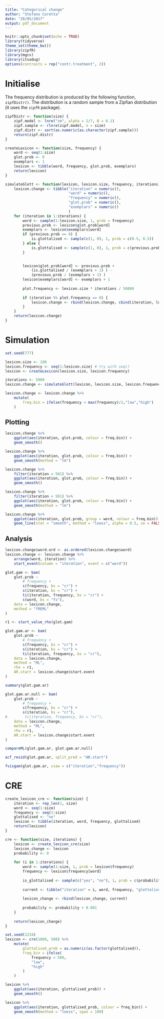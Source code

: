 ```yaml
---
title: "Categorical change"
author: "Stefano Coretta"
date: "28/05/2017"
output: pdf_document
---
```


```r
knitr::opts_chunk$set(echo = TRUE)
library(tidyverse)
theme_set(theme_bw())
library(zipfR)
library(mgcv)
library(itsadug)
options(contrasts = rep("contr.treatment", 2))
```

# Initialise

The frequency distribution is produced by the following function, `zipfDistr()`. The distribution is a random sample from a Zipfian distribution (it uses the `zipfR` package).

```r
zipfDistr <- function(size) {
    zipf.model <- lnre("zm", alpha = 2/7, B = 0.1)
    zipf.sample <- rlnre(zipf.model, n = size)
    zipf.distr <- sort(as.numeric(as.character(zipf.sample)))
    return(zipf.distr)
}
```

```r
createLexicon <- function(size, frequency) {
    word <- seq(1:size)
    glot.prob <- 0
    exemplars <- 1
    lexicon <- tibble(word, frequency, glot.prob, exemplars)
    return(lexicon)
}
```

```r
simulateGlott <- function(lexicon, lexicon.size, frequency, iterations) {
    lexicon.change <- tibble("iteration" = numeric(),
                             "word" = numeric(),
                             "frequency" = numeric(),
                             "glot.prob" = numeric(),
                             "exemplars" = numeric()
                             )
    for (iteration in 1:iterations) {
        word <- sample(1:lexicon.size, 1, prob = frequency)
        previous.prob <- lexicon$glot.prob[word]
        exemplars <- lexicon$exemplars[word]
        if (previous.prob == 0) {
            is.glottalised <- sample(c(1, 0), 1, prob = c(0.5, 0.5))
        } else {
            is.glottalised <- sample(c(1, 0), 1, prob = c(previous.prob, 1-previous.prob))
        }
        

        lexicon$glot.prob[word] <- previous.prob +
            (is.glottalised / (exemplars + 1) ) -
            (previous.prob / (exemplars + 1) )
        lexicon$exemplars[word] <- exemplars + 1
        
        plot.frequency <- lexicon.size * iterations / 50000
        
        if (iteration %% plot.frequency == 0) {
            lexicon.change <- rbind(lexicon.change, cbind(iteration, lexicon))
        }
    }
    return(lexicon.change)
}
```


# Simulation

```r
set.seed(777)

lexicon.size <- 100
lexicon.frequency <- seq(1:lexicon.size) # try with seq()
lexicon <- createLexicon(lexicon.size, lexicon.frequency)

iterations <- 5000
lexicon.change <- simulateGlott(lexicon, lexicon.size, lexicon.frequency, iterations)

lexicon.change <- lexicon.change %>%
    mutate(
        freq.bin = ifelse(frequency < max(frequency)/2,"low","high")
    )
```

## Plotting

```r
lexicon.change %>%
    ggplot(aes(iteration, glot.prob, colour = freq.bin)) +
    geom_smooth()
```

```r
lexicon.change %>%
    ggplot(aes(iteration, glot.prob, colour = freq.bin)) +
    geom_smooth(method = "lm")
```

```r
lexicon.change %>%
    filter(iteration < 501) %>%
    ggplot(aes(iteration, glot.prob, colour = freq.bin)) +
    geom_smooth()
```

```r
lexicon.change %>%
    filter(iteration < 501) %>%
    ggplot(aes(iteration, glot.prob, colour = freq.bin)) +
    geom_smooth(method = "lm")
```

```r
lexicon.change %>%
    ggplot(aes(iteration, glot.prob, group = word, colour = freq.bin)) +
    geom_line(stat = "smooth", method = "loess", alpha = 0.5, se = FALSE)
```

## Analysis

```r
lexicon.change$word.ord <- as.ordered(lexicon.change$word)
lexicon.change <- lexicon.change %>%
    arrange(word, iteration) %>%
    start_event(column = "iteration", event = c("word"))
```

```r
glot.gam <- bam(
    glot.prob ~
        # frequency +
        s(frequency, bs = "cr") +
        s(iteration, bs = "cr") +
        ti(iteration, frequency, bs = "cr") +
        s(word, bs = "fs"),
    data = lexicon.change,
    method = "fREML"
)

r1 <- start_value_rho(glot.gam)

glot.gam.ar <- bam(
    glot.prob ~
        # frequency +
        s(frequency, bs = "cr") +
        s(iteration, bs = "cr") +
        ti(iteration, frequency, bs = "cr"),
    data = lexicon.change,
    method = "ML",
    rho = r1,
    AR.start = lexicon.change$start.event
)

summary(glot.gam.ar)

glot.gam.ar.null <- bam(
    glot.prob ~
        # frequency +
        s(frequency, bs = "cr") +
        s(iteration, bs = "cr"),
#        ti(iteration, frequency, bs = "cr"),
    data = lexicon.change,
    method = "ML",
    rho = r1,
    AR.start = lexicon.change$start.event
)

compareML(glot.gam.ar, glot.gam.ar.null)
```

```r
acf_resid(glot.gam.ar, split_pred = "AR.start")
```


```r
fvisgam(glot.gam.ar, view = c("iteration","frequency"))
```



# CRE

```r
create_lexicon_cre <- function(size) {
    iteration <- rep_len(1, size)
    word <- seq(1:size)
    frequency <- seq(1:size)
    glottalised <- "no"
    lexicon <- tibble(iteration, word, frequency, glottalised)
    return(lexicon)
}

cre <- function(size, iterations) {
    lexicon <- create_lexicon_cre(size)
    lexicon_change <- lexicon
    probability <- 0
    
    for (i in 1:iterations) {
        word <- sample(1:size, 1, prob = lexicon$frequency)
        frequency <- lexicon$frequency[word]
        
        is_glottalised <- sample(c("yes", "no"), 1, prob = c(probability, 1 - probability))
        
        current <- tibble("iteration" = i, word, frequency, "glottalised" = is_glottalised)
        
        lexicon_change <- rbind(lexicon_change, current)
        
        probability <- probability + 0.001
    }
    
    return(lexicon_change)
}
```

```r
set.seed(1234)
lexicon <- cre(1000, 500) %>%
    mutate(
        glottalised_prob = as.numeric(as.factor(glottalised)),
        freq_bin = ifelse(
            frequency < 500,
            "low",
            "high"
        )
    )
```

```r
lexicon %>%
    ggplot(aes(iteration, glottalised_prob)) +
    geom_smooth()
```

```r
lexicon %>%
    ggplot(aes(iteration, glottalised_prob, colour = freq_bin)) +
    geom_smooth(method = "loess", span = 100)
```
